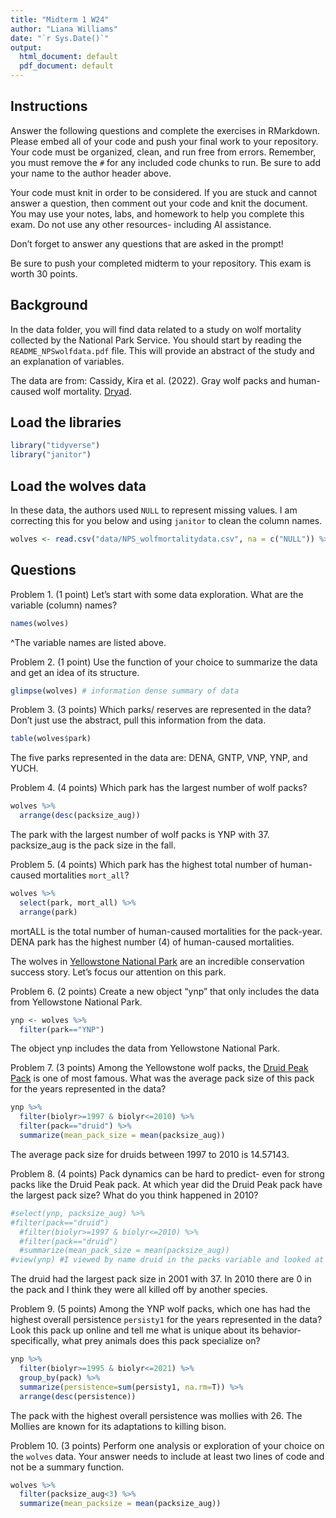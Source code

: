 ```yaml
---
title: "Midterm 1 W24"
author: "Liana Williams"
date: "`r Sys.Date()`"
output:
  html_document: default
  pdf_document: default
---
```


## Instructions
Answer the following questions and complete the exercises in RMarkdown. Please embed all of your code and push your final work to your repository. Your code must be organized, clean, and run free from errors. Remember, you must remove the `#` for any included code chunks to run. Be sure to add your name to the author header above. 

Your code must knit in order to be considered. If you are stuck and cannot answer a question, then comment out your code and knit the document. You may use your notes, labs, and homework to help you complete this exam. Do not use any other resources- including AI assistance.  

Don't forget to answer any questions that are asked in the prompt!  

Be sure to push your completed midterm to your repository. This exam is worth 30 points.  

## Background
In the data folder, you will find data related to a study on wolf mortality collected by the National Park Service. You should start by reading the `README_NPSwolfdata.pdf` file. This will provide an abstract of the study and an explanation of variables.  

The data are from: Cassidy, Kira et al. (2022). Gray wolf packs and human-caused wolf mortality. [Dryad](https://doi.org/10.5061/dryad.mkkwh713f). 

## Load the libraries
```r
library("tidyverse")
library("janitor")
```

## Load the wolves data
In these data, the authors used `NULL` to represent missing values. I am correcting this for you below and using `janitor` to clean the column names.
```r
wolves <- read.csv("data/NPS_wolfmortalitydata.csv", na = c("NULL")) %>% clean_names()
```

## Questions
Problem 1. (1 point) Let's start with some data exploration. What are the variable (column) names?
```r
names(wolves)
```
^The variable names are listed above. 

Problem 2. (1 point) Use the function of your choice to summarize the data and get an idea of its structure.
```r
glimpse(wolves) # information dense summary of data 
```

Problem 3. (3 points) Which parks/ reserves are represented in the data? Don't just use the abstract, pull this information from the data.
```r
table(wolves$park)
```

The five parks represented in the data are: DENA, GNTP, VNP, YNP, and YUCH. 

Problem 4. (4 points) Which park has the largest number of wolf packs?
```r
wolves %>% 
  arrange(desc(packsize_aug))
```

The park with the largest number of wolf packs is YNP with 37. packsize_aug is the pack size in the fall. 

Problem 5. (4 points) Which park has the highest total number of human-caused mortalities `mort_all`?
```r
wolves %>% 
  select(park, mort_all) %>% 
  arrange(park)
```
mortALL is the total number of human-caused mortalities for the pack-year. DENA park has the highest number (4) of human-caused mortalities. 

The wolves in [Yellowstone National Park](https://www.nps.gov/yell/learn/nature/wolf-restoration.htm) are an incredible conservation success story. Let's focus our attention on this park.  

Problem 6. (2 points) Create a new object "ynp" that only includes the data from Yellowstone National Park.
```r
ynp <- wolves %>%
  filter(park=="YNP")
```
The object ynp includes the data from Yellowstone National Park. 

Problem 7. (3 points) Among the Yellowstone wolf packs, the [Druid Peak Pack](https://www.pbs.org/wnet/nature/in-the-valley-of-the-wolves-the-druid-wolf-pack-story/209/) is one of most famous. What was the average pack size of this pack for the years represented in the data?
```r
ynp %>% 
  filter(biolyr>=1997 & biolyr<=2010) %>% 
  filter(pack=="druid") %>% 
  summarize(mean_pack_size = mean(packsize_aug))
```
The average pack size for druids between 1997 to 2010 is 14.57143. 

Problem 8. (4 points) Pack dynamics can be hard to predict- even for strong packs like the Druid Peak pack. At which year did the Druid Peak pack have the largest pack size? What do you think happened in 2010?
```r
#select(ynp, packsize_aug) %>% 
#filter(pack=="druid")
  #filter(biolyr>=1997 & biolyr<=2010) %>%
  #filter(pack=="druid")
  #summarize(mean_pack_size = mean(packsize_aug))
#view(ynp) #I viewed by name druid in the packs variable and looked at packsizeAug to determine the size. 
```

The druid had the largest pack size in 2001 with 37. In 2010 there are 0 in the pack and I think they were all killed off by another species. 

Problem 9. (5 points) Among the YNP wolf packs, which one has had the highest overall persistence `persisty1` for the years represented in the data? Look this pack up online and tell me what is unique about its behavior- specifically, what prey animals does this pack specialize on?
```r
ynp %>% 
  filter(biolyr>=1995 & biolyr<=2021) %>% 
  group_by(pack) %>%   
  summarize(persistence=sum(persisty1, na.rm=T)) %>% 
  arrange(desc(persistence))
```

The pack with the highest overall persistence was mollies with 26. The Mollies are known for its adaptations to killing bison. 

Problem 10. (3 points) Perform one analysis or exploration of your choice on the `wolves` data. Your answer needs to include at least two lines of code and not be a summary function.
```r
wolves %>%
  filter(packsize_aug<3) %>% 
  summarize(mean_packsize = mean(packsize_aug)) 
```
